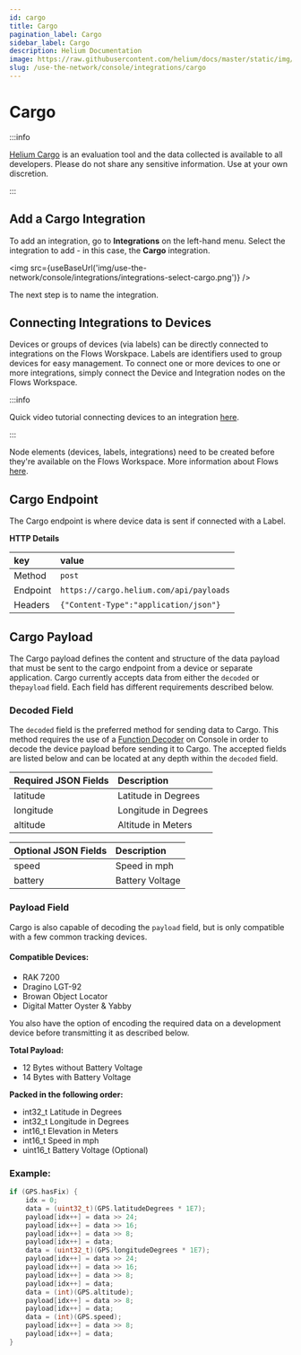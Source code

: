 ```yaml
---
id: cargo
title: Cargo
pagination_label: Cargo
sidebar_label: Cargo
description: Helium Documentation
image: https://raw.githubusercontent.com/helium/docs/master/static/img/link-image.png
slug: /use-the-network/console/integrations/cargo
---
```


# Cargo


:::info

[Helium Cargo](http://cargo.helium.com/) is an evaluation tool and the data collected is available
to all developers. Please do not share any sensitive information. Use at your own discretion.

:::

## Add a Cargo Integration

To add an integration, go to **Integrations** on the left-hand menu. Select the integration to add -
in this case, the **Cargo** integration.

<img src={useBaseUrl('img/use-the-network/console/integrations/integrations-select-cargo.png')} />

The next step is to name the integration.

## Connecting Integrations to Devices

Devices or groups of devices (via labels) can be directly connected to integrations on the Flows
Worskpace. Labels are identifiers used to group devices for easy management. To connect one or more
devices to one or more integrations, simply connect the Device and Integration nodes on the Flows
Workspace.

:::info

Quick video tutorial connecting devices to an integration
[here](https://www.youtube.com/watch?v=lnERw1f7TGE).

:::

Node elements (devices, labels, integrations) need to be created before they're available on the
Flows Workspace. More information about Flows
[here](https://docs.helium.com/use-the-network/console/flows/).

## Cargo Endpoint

The Cargo endpoint is where device data is sent if connected with a Label.

**HTTP Details**

| key      | value                                   |
| :------- | :-------------------------------------- |
| Method   | `post`                                  |
| Endpoint | `https://cargo.helium.com/api/payloads` |
| Headers  | `{"Content-Type":"application/json"}`   |

## Cargo Payload

The Cargo payload defines the content and structure of the data payload that must be sent to the
cargo endpoint from a device or separate application. Cargo currently accepts data from either the
`decoded` or the`payload` field. Each field has different requirements described below.

### Decoded Field

The `decoded` field is the preferred method for sending data to Cargo. This method requires the use
of a [Function Decoder](/use-the-network/console/functions/) on Console in order to decode the
device payload before sending it to Cargo. The accepted fields are listed below and can be located
at any depth within the `decoded` field.

| Required JSON Fields | Description          |
| :------------------- | :------------------- |
| latitude             | Latitude in Degrees  |
| longitude            | Longitude in Degrees |
| altitude             | Altitude in Meters   |

| Optional JSON Fields | Description     |
| :------------------- | :-------------- |
| speed                | Speed in mph    |
| battery              | Battery Voltage |

### Payload Field

Cargo is also capable of decoding the `payload` field, but is only compatible with a few common
tracking devices.

#### Compatible Devices:

- RAK 7200
- Dragino LGT-92
- Browan Object Locator
- Digital Matter Oyster & Yabby

You also have the option of encoding the required data on a development device before transmitting
it as described below.

**Total Payload:**

- 12 Bytes without Battery Voltage
- 14 Bytes with Battery Voltage

**Packed in the following order:**

- int32_t Latitude in Degrees
- int32_t Longitude in Degrees
- int16_t Elevation in Meters
- int16_t Speed in mph
- uint16_t Battery Voltage \(Optional\)

### Example:

```c
if (GPS.hasFix) {
    idx = 0;
    data = (uint32_t)(GPS.latitudeDegrees * 1E7);
    payload[idx++] = data >> 24;
    payload[idx++] = data >> 16;
    payload[idx++] = data >> 8;
    payload[idx++] = data;
    data = (uint32_t)(GPS.longitudeDegrees * 1E7);
    payload[idx++] = data >> 24;
    payload[idx++] = data >> 16;
    payload[idx++] = data >> 8;
    payload[idx++] = data;
    data = (int)(GPS.altitude);
    payload[idx++] = data >> 8;
    payload[idx++] = data;
    data = (int)(GPS.speed);
    payload[idx++] = data >> 8;
    payload[idx++] = data;
}
```
